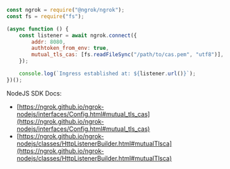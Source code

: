 ```jsx
const ngrok = require("@ngrok/ngrok");
const fs = require("fs");

(async function () {
	const listener = await ngrok.connect({
		addr: 8080,
		authtoken_from_env: true,
		mutual_tls_cas: [fs.readFileSync("/path/to/cas.pem", "utf8")],
	});

	console.log(`Ingress established at: ${listener.url()}`);
})();
```

NodeJS SDK Docs:

- [https://ngrok.github.io/ngrok-nodejs/interfaces/Config.html#mutual_tls_cas](https://ngrok.github.io/ngrok-nodejs/interfaces/Config.html#mutual_tls_cas)
- [https://ngrok.github.io/ngrok-nodejs/classes/HttpListenerBuilder.html#mutualTlsca](https://ngrok.github.io/ngrok-nodejs/classes/HttpListenerBuilder.html#mutualTlsca)
